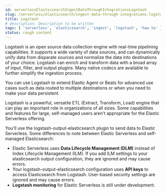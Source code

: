 ```yaml
---
id: serverlessElasticsearchIngestDataThroughIntegrationsLogstash
slug: /serverless/elasticsearch/ingest-data-through-integrations-logstash
title: Logstash
# description: Description to be written
tags: [ 'serverless', 'elasticsearch', 'ingest', 'logstash', 'how to' ]
status: rough content
---
```



<RoughContent />

Logstash is an open source data collection engine with real-time pipelining capabilities.
It supports a wide variety of data sources, and can dynamically unify data from disparate sources and normalize the data into destinations of your choice. 
Logstash can enrich and transform data with a broad array of input, filter, and output plugins.
Many native codecs are available to further simplify the ingestion process. 

You can use Logstash to extend Elastic Agent or Beats for advanced use cases such as data routed to multiple destinations or when you need to make your data persistent. 

<DocCallOut id="ls-serverless-notes" title="Logstash for Elastic Serverless">

Logstash is a powerful, versatile ETL (Extract, Transform, Load) engine that can play an important role in organizations of all sizes.
Some capabilities and features for large, self-managed users aren't appropriate for the Elastic Serverless offering.

You'll use the logstash-output-elasticsearch plugin to send data to Elastic Serverless. 
Some differences to note between Elastic Serverless and self-managed Elasticsearch: 

- Elastic Serverless uses **Data Lifecycle Management (DLM)** instead of Index Lifecycle Management (ILM). If you add ILM settings to your elasticsearch output configuration, they are ignored and may cause errors.
- Your logstash-output-elasticsearch configuration uses **API keys** to access Elasticsearch from Logstash. User-based security settings are ignored and may cause errors. 
- **Logstash monitoring** for Elastic Serverless is still under development. 

</DocCallOut>